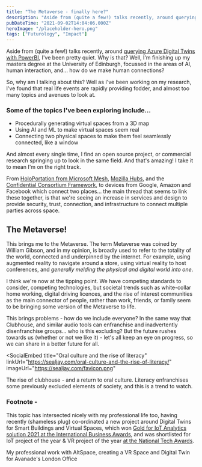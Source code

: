```yaml
---
title: "The Metaverse - finally here?"
description: "Aside from (quite a few!) talks recently, around querying Azure Digital Twins with PowerBI [https://sealjay.com/querying-azure-digital-twins-with-powerbi/], I've been pretty quiet"
pubDateTime: "2021-09-02T14:04:06.000Z"
heroImage: "/placeholder-hero.png"
tags: ["Futurology", "Impact"]
---
```


Aside from (quite a few!) talks recently, around [querying Azure Digital Twins with PowerBI](https://sealjay.com/querying-azure-digital-twins-with-powerbi/), I've been pretty quiet. Why is that? Well, I'm finishing up my masters degree at the University of Edinburgh, focussed in the areas of AI, human interaction, and... how do we make human connections?

So, why am I talking about this? Well as I've been working on my research, I've found that real life events are rapidly providing fodder, and almost too many topics and avenues to look at.

### Some of the topics I've been exploring include...

- Procedurally generating virtual spaces from a 3D map
- Using AI and ML to make virtual spaces seem real
- Connecting two physical spaces to make them feel seamlessly connected, like a window

And almost every single time, I find an open source project, or commercial research springing up to look in the same field. And that's amazing! I take it to mean I'm on the right track.

From [HoloPortation from Microsoft Mesh](https://docs.microsoft.com/en-us/mesh/overview?WT.mc_id=AI-MVP-5004204), [Mozilla Hubs](https://hubs.mozilla.com/),  and the [Confidential Consortium Framework](https://www.microsoft.com/en-us/research/project/confidential-consortium-framework/), to devices from Google, Amazon and Facebook which connect two places... the main thread that seems to link these together, is that we're seeing an increase in services and design to provide security, trust, connection, and infrastructure to connect multiple parties across space.

## The Metaverse!

This brings me to the Metaverse. The term Metaverse was coined by William Gibson, and in my opinion, is broadly used to refer to the totality of the world, connected and underpinned by the internet. For example, using augmented reality to navigate around a store, using virtual reality to host conferences, and _generally melding the physical and digital world into one_.

I think we're now at the tipping point. We have competing standards to consider, competing technologies, but societal trends such as white-collar home working, digital driving licences, and the rise of interest communities as the main connector of people, rather than work, friends, or family seem to be bringing some version of the Metaverse to life.

This brings problems - how do we include everyone? In the same way that Clubhouse, and similar audio tools can enfranchise and inadvertently disenfranchise groups... who is this excluding? But the future rushes towards us (whether or not we like it) - let's all keep an eye on progress, so we can share in a better future for all.


<SocialEmbed
  title="Oral culture and the rise of literacy"
  linkUrl="https://sealjay.com/oral-culture-and-the-rise-of-literacy/"
  imageUrl="https://sealjay.com/favicon.png"
>
  The rise of clubhouse - and a return to oral culture. Literacy enfranchises
  some previously excluded elements of society, and this is a trend to watch.
</SocialEmbed>

### Footnote -

This topic has intersected nicely with my professional life too, having recently (shameless plug) co-ordinated a new project around Digital Twins for Smart Buildings and Virtual Spaces, which won [Gold for IoT Analytics solution 2021 at the International Business Awards](https://stevieawards.com/iba/new-product-awards-category-winners-0), and was shortlisted for IoT project of the year & VR project of the year [at the National Tech Awards](https://nationaltechnologyawards.co.uk/shortlist21.php).

My professional work with AltSpace, creating a VR Space and Digital Twin for Avanade's London Office

<YouTubeEmbed id="ilYaBASU5XQ" />

